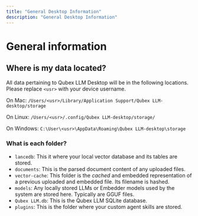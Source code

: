 ```yaml
---
title: "General Desktop Information"
description: "General Desktop Information"
---
```


# General information

## Where is my data located?

All data pertaining to Qubex LLM Desktop will be in the following locations. Please replace `<usr>` with your
device username.

On Mac:
`/Users/<usr>/Library/Application Support/Qubex LLM-desktop/storage`

On Linux:
`/Users/<usr>/.config/Qubex LLM-desktop/storage/`

On Windows:
`C:\User\<usr>\AppData\Roaming\Qubex LLM-desktop\storage`

### What is each folder?

- `lancedb`: This it where your local vector database and its tables are stored.
- `documents`: This is the parsed document content of any uploaded files.
- `vector-cache`: This folder is the _cached_ and embedded representation of a previous uploaded and embedded file. Its filename is hashed.
- `models`: Any locally stored LLMs or Embedder models used by the system are stored here. Typically are GGUF files.
- `Qubex LLM.db`: This is the Qubex LLM SQLite database.
- `plugins`: This is the folder where your custom agent skills are stored.
